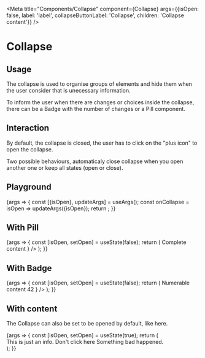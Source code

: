 
<Meta
  title="Components/Collapse"
  component={Collapse}
  args={{isOpen: false, label: 'label', collapseButtonLabel: 'Collapse', children: 'Collapse content'}}
/>

# Collapse

## Usage

The collapse is used to organise groups of elements and hide them when the user consider that is unecessary information.

To inform the user when there are changes or choices inside the collapse, there can be a Badge with the number of changes or a Pill component.

## Interaction

By default, the collapse is closed, the user has to click on the "plus icon" to open the collapse.

Two possible behaviours, automaticaly close collapse when you open another one or keep all states (open or close).

## Playground

<Canvas>
  <Story name="Standard">
    {args => {
      const [{isOpen}, updateArgs] = useArgs();
      const onCollapse = isOpen => updateArgs({isOpen});
      return <Collapse {...args} onCollapse={onCollapse} />;
    }}
  </Story>
</Canvas>

<ArgsTable story="Standard" />

## With Pill

<Canvas>
  <Story name="With Pill">
    {args => {
      const [isOpen, setOpen] = useState(false);
      return (
        <Collapse
          {...args}
          isOpen={isOpen}
          onCollapse={setOpen}
          label={
            <>
              Complete content <Pill level="primary" />
            </>
          }
        />
      );
    }}
  </Story>
</Canvas>

## With Badge

<Canvas>
  <Story name="With Badge">
    {args => {
      const [isOpen, setOpen] = useState(false);
      return (
        <Collapse
          {...args}
          isOpen={isOpen}
          onCollapse={setOpen}
          label={
            <>
              Numerable content <Badge level="secondary">42</Badge>
            </>
          }
        />
      );
    }}
  </Story>
</Canvas>

## With content

The Collapse can also be set to be opened by default, like here.

<Canvas>
  <Story name="With content">
    {args => {
      const [isOpen, setOpen] = useState(true);
      return (
        <Collapse {...args} isOpen={isOpen} onCollapse={setOpen}>
          <Section>
            <Field label="Property">
              <TextInput placeholder="Type your text here" />
              <Helper level="info">
                This is just an info. <Link href="https://www.youtube.com/watch?v=dQw4w9WgXcQ">Don't click here</Link>
              </Helper>
            </Field>
            <Field label="Format">
              <TextInput placeholder="Type your text here" />
            </Field>
            <Field label="Nice field">
              <TextInput placeholder="Type your text here" />
              <Helper level="error">Something bad happened.</Helper>
            </Field>
          </Section>
        </Collapse>
      );
    }}
  </Story>
</Canvas>
